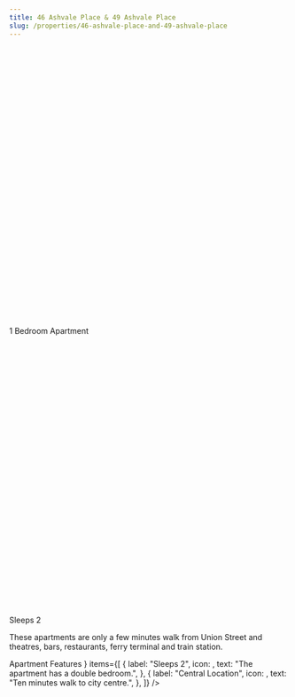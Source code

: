 ```yaml
---
title: 46 Ashvale Place & 49 Ashvale Place
slug: /properties/46-ashvale-place-and-49-ashvale-place
---
```


<Title>46 Ashvale Place {"&"} 49 Ashvale Place</Title>
<div className="mt-2 flex flex-col sm:flex-row sm:flex-wrap">
  <div className="mt-2 flex items-center text-sm leading-5 text-gray-500 sm:mr-6">
    <svg
      className="flex-shrink-0 mr-1.5 h-5 w-5 text-gray-400"
      viewBox="0 0 20 20"
      fill="currentColor"
    >
      <iconBuilding />
    </svg>
    1 Bedroom Apartment
  </div>
  <div className="mt-2 flex items-center text-sm leading-5 text-gray-500 sm:mr-6">
    <svg
      className="flex-shrink-0 mr-1.5 h-5 w-5 text-gray-400"
      viewBox="0 0 20 20"
      fill="currentColor"
    >
      <iconBed />
    </svg>
    Sleeps 2
  </div>
</div>
<div className="mt-6 md:mt-2 flex flex-wrap md:flex-row-reverse">
  <div className="w-full md:w-1/3">
    <ImageSlider
      slug="46-ashvale-place-and-49-ashvale-place"
      title={"46 Ashvale Place & 49 Ashvale Place"}
    />
  </div>
  <div className="w-full md:w-2/3 flex-1 pt-6 md:pt-12 mr-0 md:mr-8">
    <p className="mt-2">
      These apartments are only a few minutes walk from Union Street and
      theatres, bars, restaurants, ferry terminal and train station.
    </p>
    <p>
      <FeatureGroup
        heading={
          <h3 class="text-xl leading-8 font-extrabold tracking-tight text-gray-900 sm:text-2xl sm:leading-10">
            Apartment Features
          </h3>
        }
        items={[
          {
            label: "Sleeps 2",
            icon: <iconBed />,
            text: "The apartment has a double bedroom.",
          },
          {
            label: "Central Location",
            icon: <iconMapMarkerAlt />,
            text: "Ten minutes walk to city centre.",
          },
        ]}
      />
    </p>
  </div>
</div>
